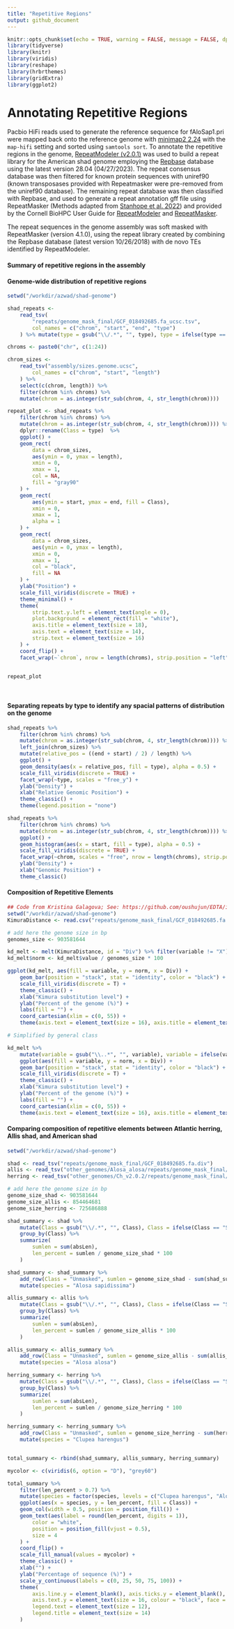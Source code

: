 ```yaml
---
title: "Repetitive Regions"
output: github_document
---
```


```r
knitr::opts_chunk$set(echo = TRUE, warning = FALSE, message = FALSE, dpi = 320)
library(tidyverse)
library(knitr)
library(viridis)
library(reshape)
library(hrbrthemes)
library(gridExtra)
library(ggplot2)
```

# Annotating Repetitive Regions 

Pacbio HiFi reads used to generate the reference sequence for fAloSap1.pri were mapped back onto the reference genome with [minimap2 2.24](https://github.com/lh3/minimap2) with the `map-hifi` setting and sorted using `samtools sort`. To annotate the repetitive regions in the genome, [RepeatModeler (v2.0.1)](http://www.repeatmasker.org/RepeatModeler/) was used to build a repeat library for the American shad genome employing the [Repbase](https://www.girinst.org/repbase/) database using the latest version 28.04 (04/27/2023). The repeat consensus database was then filtered for known protein sequences with uniref90 (known transposases provided with Repeatmasker were pre-removed from the uniref90 database). The remaining repeat database was then classified with Repbase, and used to generate a repeat annotation gff file using RepeatMasker (Methods adapted from [Stanhope et al. 2022](https://www.ncbi.nlm.nih.gov/pmc/articles/PMC9826928/)) and provided by the Cornell BioHPC User Guide for [RepeatModeler](https://biohpc.cornell.edu/lab/userguide.aspx?a=software&i=259#c) and [RepeatMasker](https://biohpc.cornell.edu/lab/userguide.aspx?a=software&i=62#c).

The repeat sequences in the genome assembly was soft masked with RepeatMasker (version 4.1.0), using the repeat library created by combining the Repbase database (latest version 10/26/2018) with de novo TEs identified by RepeatModeler.

#### Summary of repetitive regions in the assembly  




#### Genome-wide distribution of repetitive regions

```r
setwd("/workdir/azwad/shad-genome")

shad_repeats <-
    read_tsv(
        "repeats/genome_mask_final/GCF_018492685.fa_ucsc.tsv",
        col_names = c("chrom", "start", "end", "type")
    ) %>% mutate(type = gsub("\\/.*", "", type), type = ifelse(type == "SINE?", "SINE", type))

chroms <- paste0("chr", c(1:24))

chrom_sizes <-
    read_tsv("assembly/sizes.genome.ucsc",
        col_names = c("chrom", "start", "length")
    ) %>%
    select(c(chrom, length)) %>%
    filter(chrom %in% chroms) %>%
    mutate(chrom = as.integer(str_sub(chrom, 4, str_length(chrom))))

repeat_plot <- shad_repeats %>%
    filter(chrom %in% chroms) %>%
    mutate(chrom = as.integer(str_sub(chrom, 4, str_length(chrom)))) %>%
	dplyr::rename(Class = type)  %>% 
    ggplot() +
    geom_rect(
        data = chrom_sizes,
        aes(ymin = 0, ymax = length),
        xmin = 0,
        xmax = 1,
        col = NA,
        fill = "gray90"
    ) +
    geom_rect(
        aes(ymin = start, ymax = end, fill = Class),
        xmin = 0,
        xmax = 1,
        alpha = 1
    ) +
    geom_rect(
        data = chrom_sizes,
        aes(ymin = 0, ymax = length),
        xmin = 0,
        xmax = 1,
        col = "black",
        fill = NA
    ) +
    ylab("Position") +
    scale_fill_viridis(discrete = TRUE) +
    theme_minimal() +
    theme(
        strip.text.y.left = element_text(angle = 0),
        plot.background = element_rect(fill = "white"),
        axis.title = element_text(size = 18),
		axis.text = element_text(size = 14),
		strip.text = element_text(size = 16)
    ) +
    coord_flip() +
    facet_wrap(~`chrom`, nrow = length(chroms), strip.position = "left")


repeat_plot
```  
<br>  

#### Separating repeats by type to identify any spacial patterns of distribution on the genome

```r
shad_repeats %>%
    filter(chrom %in% chroms) %>%
    mutate(chrom = as.integer(str_sub(chrom, 4, str_length(chrom)))) %>%
    left_join(chrom_sizes) %>%
    mutate(relative_pos = ((end + start) / 2) / length) %>%
    ggplot() +
    geom_density(aes(x = relative_pos, fill = type), alpha = 0.5) +
    scale_fill_viridis(discrete = TRUE) +
    facet_wrap(~type, scales = "free_y") +
    ylab("Density") +
    xlab("Relative Genomic Position") +
    theme_classic() +
    theme(legend.position = "none")

shad_repeats %>%
    filter(chrom %in% chroms) %>%
    mutate(chrom = as.integer(str_sub(chrom, 4, str_length(chrom)))) %>%
    ggplot() +
    geom_histogram(aes(x = start, fill = type), alpha = 0.5) +
    scale_fill_viridis(discrete = TRUE) +
    facet_wrap(~chrom, scales = "free", nrow = length(chroms), strip.position = "right") +
    ylab("Density") +
    xlab("Genomic Position") +
    theme_classic()
```


#### Composition of Repetitive Elements  

```r
## Code from Kristina Galagova; See: https://github.com/oushujun/EDTA/issues/92
setwd("/workdir/azwad/shad-genome")
KimuraDistance <- read.csv("repeats/genome_mask_final/GCF_018492685.fa.distance", sep = " ")

# add here the genome size in bp
genomes_size <- 903581644

kd_melt <- melt(KimuraDistance, id = "Div") %>% filter(variable != "X")
kd_melt$norm <- kd_melt$value / genomes_size * 100

ggplot(kd_melt, aes(fill = variable, y = norm, x = Div)) +
    geom_bar(position = "stack", stat = "identity", color = "black") +
    scale_fill_viridis(discrete = T) +
    theme_classic() +
    xlab("Kimura substitution level") +
    ylab("Percent of the genome (%)") +
    labs(fill = "") +
    coord_cartesian(xlim = c(0, 55)) +
    theme(axis.text = element_text(size = 16), axis.title = element_text(size = 18))

# Simplified by general class

kd_melt %>%
    mutate(variable = gsub("\\..*", "", variable), variable = ifelse(variable == "SINE?", "SINE", variable)) %>%
    ggplot(aes(fill = variable, y = norm, x = Div)) +
    geom_bar(position = "stack", stat = "identity", color = "black") +
    scale_fill_viridis(discrete = T) +
    theme_classic() +
    xlab("Kimura substitution level") +
    ylab("Percent of the genome (%)") +
    labs(fill = "") +
    coord_cartesian(xlim = c(0, 55)) +
    theme(axis.text = element_text(size = 16), axis.title = element_text(size = 18))
```

#### Comparing composition of repetitive elements between Atlantic herring, Allis shad, and American shad

```r
setwd("/workdir/azwad/shad-genome")

shad <- read_tsv("repeats/genome_mask_final/GCF_018492685.fa.div")
allis <- read_tsv("other_genomes/Alosa_alosa/repeats/genome_mask_final/GCA_017589495.2_AALO_Geno_1.1_genomic.fna.div")
herring <- read_tsv("other_genomes/Ch_v2.0.2/repeats/genome_mask_final/GCF_900700415.2_Ch_v2.0.2_genomic.fna.div")

# add here the genome size in bp
genome_size_shad <- 903581644
genome_size_allis <- 854464681
genome_size_herring <- 725686888

shad_summary <- shad %>%
    mutate(Class = gsub("\\/.*", "", Class), Class = ifelse(Class == "SINE?", "SINE", Class)) %>%
    group_by(Class) %>%
    summarize(
        sumlen = sum(absLen),
        len_percent = sumlen / genome_size_shad * 100
    )

shad_summary <- shad_summary %>%
    add_row(Class = "Unmasked", sumlen = genome_size_shad - sum(shad_summary$sumlen), len_percent = 100 - sum(shad_summary$len_percent)) %>%
    mutate(species = "Alosa sapidissima")

allis_summary <- allis %>%
    mutate(Class = gsub("\\/.*", "", Class), Class = ifelse(Class == "SINE?", "SINE", Class)) %>%
    group_by(Class) %>%
    summarize(
        sumlen = sum(absLen),
        len_percent = sumlen / genome_size_allis * 100
    )

allis_summary <- allis_summary %>%
    add_row(Class = "Unmasked", sumlen = genome_size_allis - sum(allis_summary$sumlen), len_percent = 100 - sum(allis_summary$len_percent)) %>%
    mutate(species = "Alosa alosa")

herring_summary <- herring %>%
    mutate(Class = gsub("\\/.*", "", Class), Class = ifelse(Class == "SINE?", "SINE", Class)) %>%
    group_by(Class) %>%
    summarize(
        sumlen = sum(absLen),
        len_percent = sumlen / genome_size_herring * 100
    )

herring_summary <- herring_summary %>%
    add_row(Class = "Unmasked", sumlen = genome_size_herring - sum(herring_summary$sumlen), len_percent = 100 - sum(herring_summary$len_percent)) %>%
    mutate(species = "Clupea harengus")


total_summary <- rbind(shad_summary, allis_summary, herring_summary)

mycolor <- c(viridis(6, option = "D"), "grey60")

total_summary %>%
    filter(len_percent > 0.7) %>%
    mutate(species = factor(species, levels = c("Clupea harengus", "Alosa alosa", "Alosa sapidissima"))) %>%
    ggplot(aes(x = species, y = len_percent, fill = Class)) +
    geom_col(width = 0.5, position = position_fill()) +
    geom_text(aes(label = round(len_percent, digits = 1)),
        color = "white",
        position = position_fill(vjust = 0.5),
        size = 4
    ) +
    coord_flip() +
    scale_fill_manual(values = mycolor) +
    theme_classic() +
    xlab("") +
    ylab("Percentage of sequence (%)") +
    scale_y_continuous(labels = c(0, 25, 50, 75, 100)) +
    theme(
        axis.line.y = element_blank(), axis.ticks.y = element_blank(),
        axis.text.y = element_text(size = 16, colour = "black", face = "italic"),
        legend.text = element_text(size = 12),
        legend.title = element_text(size = 14)
    )
```

